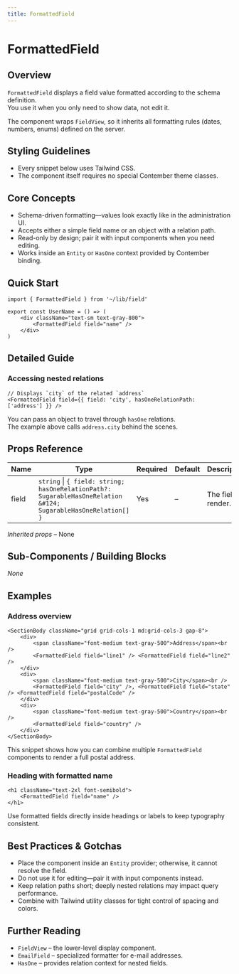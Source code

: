 ```yaml
---
title: FormattedField
---
```


<!-- Edited by human: false -->
<!-- Examples count: 11 -->
<!-- Source examples: 1 -->
<!-- Playground examples: 0 -->
<!-- External examples: 10 -->
<!-- Import examples: 5 -->

# FormattedField

## Overview
`FormattedField` displays a field value formatted according to the schema definition.  
You use it when you only need to show data, not edit it.

The component wraps `FieldView`, so it inherits all formatting rules (dates, numbers, enums) defined on the server.

## Styling Guidelines
* Every snippet below uses Tailwind CSS.  
* The component itself requires no special Contember theme classes.

## Core Concepts
* Schema-driven formatting—values look exactly like in the administration UI.  
* Accepts either a simple field name or an object with a relation path.  
* Read-only by design; pair it with input components when you need editing.  
* Works inside an `Entity` or `HasOne` context provided by Contember binding.

## Quick Start
```tsx
import { FormattedField } from '~/lib/field'

export const UserName = () => (
	<div className="text-sm text-gray-800">
		<FormattedField field="name" />
	</div>
)
```

## Detailed Guide
### Accessing nested relations
```tsx
// Displays `city` of the related `address`
<FormattedField field={{ field: 'city', hasOneRelationPath: ['address'] }} />
```
You can pass an object to travel through `hasOne` relations.  
The example above calls `address.city` behind the scenes.

## Props Reference
| Name | Type | Required | Default | Description |
|------|------|----------|---------|-------------|
| field | `string` &#124; `{ field: string; hasOneRelationPath?: SugarableHasOneRelation &#124; SugarableHasOneRelation[] }` | Yes | – | The field to render. |

_Inherited props_ – None

## Sub-Components / Building Blocks
_None_

## Examples
### Address overview
```tsx
<SectionBody className="grid grid-cols-1 md:grid-cols-3 gap-8">
	<div>
		<span className="font-medium text-gray-500">Address</span><br />
		<FormattedField field="line1" /> <FormattedField field="line2" />
	</div>
	<div>
		<span className="font-medium text-gray-500">City</span><br />
		<FormattedField field="city" />, <FormattedField field="state" /> <FormattedField field="postalCode" />
	</div>
	<div>
		<span className="font-medium text-gray-500">Country</span><br />
		<FormattedField field="country" />
	</div>
</SectionBody>
```
This snippet shows how you can combine multiple `FormattedField` components to render a full postal address.

### Heading with formatted name
```tsx
<h1 className="text-2xl font-semibold">
	<FormattedField field="name" />
</h1>
```
Use formatted fields directly inside headings or labels to keep typography consistent.

## Best Practices & Gotchas
* Place the component inside an `Entity` provider; otherwise, it cannot resolve the field.  
* Do not use it for editing—pair it with input components instead.  
* Keep relation paths short; deeply nested relations may impact query performance.  
* Combine with Tailwind utility classes for tight control of spacing and colors.

## Further Reading
* `FieldView` – the lower-level display component.  
* `EmailField` – specialized formatter for e-mail addresses.  
* `HasOne` – provides relation context for nested fields.

<!-- End of Generated Documentation -->